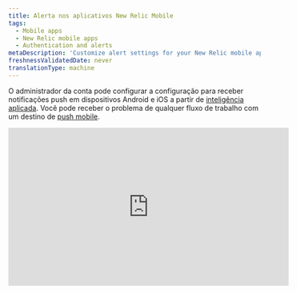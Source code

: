 ```yaml
---
title: Alerta nos aplicativos New Relic Mobile
tags:
  - Mobile apps
  - New Relic mobile apps
  - Authentication and alerts
metaDescription: 'Customize alert settings for your New Relic mobile app, including email or push notifications. View and acknowledge view alerting incidents.'
freshnessValidatedDate: never
translationType: machine
---
```


O administrador da conta pode configurar a configuração para receber notificações push em dispositivos Android e iOS a partir de [inteligência aplicada](/docs/alerts-applied-intelligence/new-relic-alerts/get-started/introduction-applied-intelligence). Você pode receber o problema <InlinePopover type="alerts"/>de qualquer fluxo de trabalho com um destino de [push mobile](/docs/alerts-applied-intelligence/notifications/notification-integrations#mobile_push).

<iframe
  width="560"
  height="315"
  src="https://www.youtube.com/embed/bVJZUatrCpY"
  title="YouTube video player"
  frameborder="0"
  allow="accelerometer; autoplay; clipboard-write; encrypted-media; gyroscope; picture-in-picture; web-share"
  allowfullscreen
/>

## Requisitos [#requirements]

Os usuários do [modelo de usuário New Relic One](/docs/accounts/original-accounts-billing/original-product-based-pricing/overview-user-models) e do [modelo de usuário original](/docs/accounts/original-accounts-billing/original-product-based-pricing/overview-user-models) podem configurar um fluxo de trabalho com push mobile como [destino](/docs/alerts-applied-intelligence/notifications/notification-integrations#mobile_push).

## Ativar ou desativar a notificação [#enabling-alerts]

Quando você log na sua conta New Relic a partir de um aplicativo Android ou iOS, seu dispositivo é automaticamente associado ao seu usuário. Certifique-se de [adicionar um destino de push mobile ao fluxo de trabalho](/docs/alerts-applied-intelligence/applied-intelligence/incident-workflows/incident-workflows#add-workflow).

## Ver detalhes do incidente do problema [#viewing-alerts]

A notificação aparece automaticamente na tela de bloqueio do seu dispositivo. Para iniciar o aplicativo New Relic:

1. Dependendo do seu dispositivo, faça o seguinte:

   * Em dispositivos Android, toque na notificação na gaveta de notificações.
   * Em dispositivos iOS, deslize a tela.

2. No menu

   <DoNotTranslate>**Alerts & AI**</DoNotTranslate>

   do aplicativo New Relic, selecione qualquer problema para visualizar os detalhes do erro do aplicativo associado.

3. Opcionalmente, selecione

   <DoNotTranslate>**Acknowledge**</DoNotTranslate>

   .

4. Opcionalmente, para visualizar detalhes adicionais, selecione

   <DoNotTranslate>**Overview**</DoNotTranslate>

   ,

   <DoNotTranslate>**Incidents**</DoNotTranslate>

   ou

   <DoNotTranslate>**Issue log**</DoNotTranslate>

   .

A lista <DoNotTranslate>**Alerts**</DoNotTranslate> do menu principal mostra os problemas classificados por horário. Você pode aplicar filtros adicionais ou alterar a janela de horário no canto superior direito:

## Solucionar problemas de configurações de alerta [#troubleshooting]

Se a notificação push não estiver funcionando no seu dispositivo móvel:

1. Verifique se você atende [aos requisitos](#requirements).
2. Verifique se [os alertas estão habilitados](#enabling-alerts).
3. Verifique [as configurações de notificação](#notification-settings) do seu dispositivo móvel para garantir que a New Relic tenha permissão para enviar notificações push.

Se as configurações de notificação do seu dispositivo móvel estiverem corretas, mas você ainda não receber notificações, [exclua o dispositivo da sua conta](#account-delete), [desinstale](#uninstall-app) e [reinstale](#reinstall-app) o aplicativo New Relic.

<CollapserGroup>
  <Collapser
    id="notification-settings"
    title="Verifique as configurações de notificação do seu dispositivo móvel"
  >
    Siga o procedimento para o seu dispositivo móvel.

    <table>
      <thead>
        <tr>
          <th style={{ width: "150px" }}>
            <DoNotTranslate>
              **Device**
            </DoNotTranslate>
          </th>

          <th>
            <DoNotTranslate>
              **To check notification settings:**
            </DoNotTranslate>
          </th>
        </tr>
      </thead>

      <tbody>
        <tr>
          <td>
            Android
          </td>

          <td>
            1. No

               <DoNotTranslate>**Settings**</DoNotTranslate>

               do seu dispositivo Android, selecione

               <DoNotTranslate>**Sound and notification**</DoNotTranslate>

               .

            2. Verifique as configurações de volume do som.

            3. Opcional: ative

               <DoNotTranslate>**Also vibrate for calls**</DoNotTranslate>

               .

            4. Verifique as configurações de

               <DoNotTranslate>**Interruptions**</DoNotTranslate>

               .

            5. Verifique as configurações de

               <DoNotTranslate>**Notification**</DoNotTranslate>

               .

            6. Verifique as configurações de

               <DoNotTranslate>**App notifications**</DoNotTranslate>

               : selecione o aplicativo New Relic e verifique as configurações de

               <DoNotTranslate>**Block**</DoNotTranslate>

               e

               <DoNotTranslate>**Priority**</DoNotTranslate>

               .
          </td>
        </tr>

        <tr>
          <td>
            iOS
          </td>

          <td>
            1. Certifique-se de [que o Não perturbe](http://support.apple.com/kb/HT5463) esteja desligado: no aplicativo iOS

               <DoNotTranslate>**Settings**</DoNotTranslate>

               , selecione

               <DoNotTranslate>**Do Not Disturb**</DoNotTranslate>

               e verifique se o botão

               <DoNotTranslate>**Manual**</DoNotTranslate>

               está desligado.

            2. Certifique-se de que o aplicativo New Relic tenha permissão para enviar notificações: No aplicativo iOS

               <DoNotTranslate>**Settings**</DoNotTranslate>

               , selecione

               <DoNotTranslate>**Notifications**</DoNotTranslate>

               e localize o aplicativo New Relic na lista de aplicativos.

            3. Certifique-se de que a chave

               <DoNotTranslate>**Allow Notifications**</DoNotTranslate>

               esteja ligada.

            4. Certifique-se de que o estilo de alerta esteja definido como

               <DoNotTranslate>**Banners**</DoNotTranslate>

               ou

               <DoNotTranslate>**Alerts**</DoNotTranslate>

               .

            5. Opcional: para ativar o alerta sonoro, defina

               <DoNotTranslate>**Sounds**</DoNotTranslate>

               como ativado.
          </td>
        </tr>
      </tbody>
    </table>
  </Collapser>

  <Collapser
    id="account-delete"
    title="Exclua o dispositivo Android ou iOS da sua conta New Relic"
  >
    Para excluir o dispositivo móvel da sua conta New Relic, use o NerdGraph API Explorer:

    1. <DoNotTranslate>**Query**</DoNotTranslate> [dispositivos atuais](https://api.newrelic.com/graphiql?#query=query%20List%20%7B%0A%20%20actor%20%7B%0A%20%20%20%20mobilePushNotification%20%7B%0A%20%20%20%20%20%20devices%20%7B%0A%20%20%20%20%20%20%20%20appVersion%0A%20%20%20%20%20%20%20%20deviceId%0A%20%20%20%20%20%20%20%20deviceName%0A%20%20%20%20%20%20%20%20operatingSystem%0A%20%20%20%20%20%20%7D%0A%20%20%20%20%7D%0A%20%20%7D%0A%7D%0A) selecionando ator -> mobilePushNotification -> dispositivos e selecionando appVersion, deviceId e deviceName. Execute esta consulta para obter a lista de dispositivos.

    2. <DoNotTranslate>**Mutate**</DoNotTranslate> para [remover](https://api.newrelic.com/graphiql?#query=mutation%20%7B%0A%20%20mobilePushNotificationRemoveDevice%28deviceId%3A%20%22%22%29%20%7B%0A%20%20%20%20message%0A%20%20%7D%0A%7D%0A) um dispositivo selecionando mutação -> mobilePushNotificationRemoveDevice e passando o deviceId da lista acima.

       Ou você pode remover o dispositivo da opção <DoNotTranslate>**Settings**</DoNotTranslate> no aplicativo no menu -> Configurações

    3. Procure em <DoNotTranslate>**Push notification devices**</DoNotTranslate> e remova de lá. No iOS, deslize da direita para a esquerda até <DoNotTranslate>**Delete**</DoNotTranslate> um dispositivo; no Android, toque em <DoNotTranslate>**Delete**</DoNotTranslate>

       Continue com as etapas para [reinstalar](#uninstall-app) o aplicativo New Relic do seu dispositivo.
  </Collapser>

  <Collapser
    id="uninstall-app"
    title="Desinstale o aplicativo New Relic Mobile"
  >
    Siga o procedimento para desinstalar o aplicativo New Relic do seu dispositivo e reinstale-o.

    <table>
      <thead>
        <tr>
          <th style={{ width: "150px" }}>
            <DoNotTranslate>
              **Device**
            </DoNotTranslate>
          </th>

          <th>
            <DoNotTranslate>
              **To uninstall the New Relic app:**
            </DoNotTranslate>
          </th>
        </tr>
      </thead>

      <tbody>
        <tr>
          <td>
            Android
          </td>

          <td>
            1. No

               <DoNotTranslate>**Settings**</DoNotTranslate>

               do seu dispositivo Android, selecione

               <DoNotTranslate>**Apps**</DoNotTranslate>

               e selecione o aplicativo New Relic.

            2. Selecione

               <DoNotTranslate>**Uninstall**</DoNotTranslate>

               .

            3. Continue com as etapas para [reinstalar](#reinstall-app) o aplicativo New Relic.
          </td>
        </tr>

        <tr>
          <td>
            iOS
          </td>

          <td>
            1. Na tela inicial do iOS, toque e segure o ícone New Relic até que ele trema.

            2. Para [excluir o aplicativo](http://support.apple.com/kb/TI135), selecione o ícone

               <DoNotTranslate>**X**</DoNotTranslate>

               .

            3. Continue com as etapas para [reinstalar](#reinstall-app) o aplicativo New Relic.
          </td>
        </tr>
      </tbody>
    </table>
  </Collapser>

  <Collapser
    id="reinstall-app"
    title="Reinstale o aplicativo New Relic Mobile"
  >
    Para reinstalar o aplicativo New Relic Mobile :

    1. No seu dispositivo Android, selecione [<DoNotTranslate>**Google Play Store**</DoNotTranslate>](https://play.google.com/store/apps/details?id=com.newrelic.rpm).

       OU

       Na tela inicial do seu dispositivo iOS, selecione [<DoNotTranslate>**App Store**</DoNotTranslate>.](https://itunes.apple.com/us/app/new-relic/id594038638?mt=8)

    2. Pesquise por <DoNotTranslate>**New Relic**</DoNotTranslate>.

    3. Baixe o aplicativo.

    4. Quando o download terminar, faça login no aplicativo New Relic Mobile com sua conta New Relic.
  </Collapser>
</CollapserGroup>